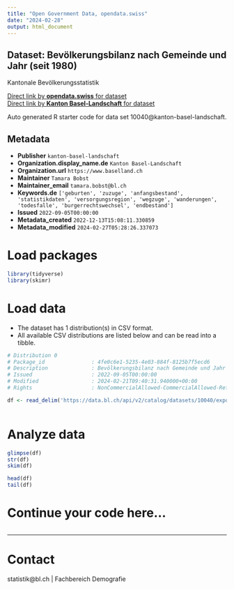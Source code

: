 ```yaml
---
title: "Open Government Data, opendata.swiss"
date: "2024-02-28"
output: html_document
---
```


## Dataset: Bevölkerungsbilanz nach Gemeinde und Jahr (seit 1980)

Kantonale Bevölkerungsstatistik

[Direct link by **opendata.swiss** for dataset](https://opendata.swiss/de/dataset/bevolkerungsbilanz-nach-gemeinde-und-jahr-ab-1980)<br>
[Direct link by **Kanton Basel-Landschaft** for dataset](https://data.bl.ch/explore/dataset/10040/)

Auto generated R starter code for data set 10040@kanton-basel-landschaft.

## Metadata

- **Publisher** `kanton-basel-landschaft`
- **Organization.display_name.de** `Kanton Basel-Landschaft`
- **Organization.url** `https://www.baselland.ch`
- **Maintainer** `Tamara Bobst`
- **Maintainer_email** `tamara.bobst@bl.ch`
- **Keywords.de** `['geburten', 'zuzuge', 'anfangsbestand', 'statistikdaten', 'versorgungsregion', 'wegzuge', 'wanderungen', 'todesfalle', 'burgerrechtswechsel', 'endbestand']`
- **Issued** `2022-09-05T00:00:00`
- **Metadata_created** `2022-12-13T15:08:11.330859`
- **Metadata_modified** `2024-02-27T05:28:26.337073`


# Load packages

```r

library(tidyverse)
library(skimr)

```

# Load data

-   The dataset has 1 distribution(s) in CSV format.
-   All available CSV distributions are listed below and can be read into a tibble.

```r

# Distribution 0
# Package_id               : 4fe0c6e1-5235-4e03-884f-8125b7f5ecd6
# Description              : Bevölkerungsbilanz nach Gemeinde und Jahr (seit 1980) (csv)
# Issued                   : 2022-09-05T00:00:00
# Modified                 : 2024-02-21T09:40:31.940000+00:00
# Rights                   : NonCommercialAllowed-CommercialAllowed-ReferenceRequired

df <- read_delim('https://data.bl.ch/api/v2/catalog/datasets/10040/exports/csv')



```

# Analyze data

```r

glimpse(df)
str(df)
skim(df)

head(df)
tail(df)

```

# Continue your code here...

```r

```

------------------------------------------------------------------------

# Contact

statistik@bl.ch | Fachbereich Demografie
